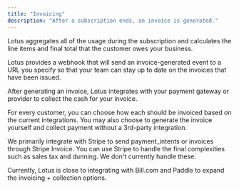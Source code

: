 ```yaml
---
title: "Invoicing"
description: "After a subscription ends, an invoice is generated."
---
```


Lotus aggregates all of the usage during the subscription and calculates the
line items and final total that the customer owes your business.

Lotus provides a webhook that will send an invoice-generated event to a URL you
specify so that your team can stay up to date on the invoices that have been
issued.

After generating an invoice, Lotus integrates with your payment gateway or
provider to collect the cash for your invoice.

For every customer, you can choose how each should be invoiced based on the
current integrations. You may also choose to generate the invoice yourself and
collect payment without a 3rd-party integration.

We primarily integrate with Stripe to send payment_intents or invoices through
Stripe Invoice. You can use Stripe to handle the final complexities such as
sales tax and dunning. We don't currently handle these.

Currently, Lotus is close to integrating with Bill.com and Paddle to expand the
invoicing + collection options.
